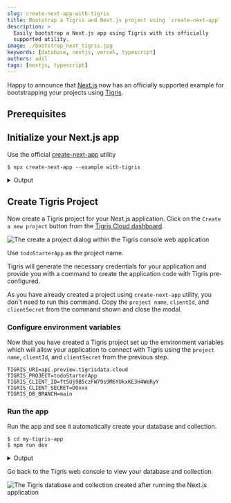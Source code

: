 ```yaml
---
slug: create-next-app-with-tigris
title: Bootstrap a Tigris and Next.js project using `create-next-app`
description: >
  Easily bootstrap a Next.js app using Tigris with its officially
  supported utility.
image: ./bootstrap_next_tigris.jpg
keywords: [database, nextjs, vercel, typescript]
authors: adil
tags: [nextjs, typescript]
---
```



Happy to announce that [Next.js][nextjs-url] now has an officially supported example for bootstrapping
your projects using [Tigris][tigris-url].

## Prerequisites

<Installation />

## Initialize your Next.js app

Use the official [create-next-app](https://nextjs.org/docs/api-reference/create-next-app) utility

```shell
$ npx create-next-app --example with-tigris
```

<details>
  <summary>Output</summary>
  <TerminalWindow>
    <CodeBlock language="shell">{createNextAppOutput}</CodeBlock>
  </TerminalWindow>
</details>

## Create Tigris Project

Now create a Tigris project for your Next.js application.
Click on the `Create a new project` button from the <a href={tigrisConfig.consoleUrl}>Tigris Cloud dashboard</a>.

![The create a project dialog within the Tigris console web application](./create-new-project-dialog.jpg)

Use `todoStarterApp` as the project name.

Tigris will generate the necessary credentials for your application and provide you with a command to create the application code with Tigris pre-configured.

As you have already created a project using `create-next-app` utility, you don't need to run this command.
Copy the `project name`, `clientId`, and `clientSecret` from the command shown
and close the modal.

### Configure environment variables

Now that you have created a Tigris project set up the environment variables
which will allow your application to connect with Tigris using the `project name`, `clientId`, and `clientSecret` from the previous step.

```dotenv title=.env
TIGRIS_URI=api.preview.tigrisdata.cloud
TIGRIS_PROJECT=todoStarterApp
TIGRIS_CLIENT_ID=ftSUj9B5czFW79s9M6YUkxKE3H4WeRyY
TIGRIS_CLIENT_SECRET=DOxxx
TIGRIS_DB_BRANCH=main
```

### Run the app

Run the app and see it automatically create your database and collection.

```shell
$ cd my-tigris-app
$ npm run dev
```

<details>
  <summary>Output</summary>
  <TerminalWindow>
    <CodeBlock language="shell">{runNextAppOutput}</CodeBlock>
  </TerminalWindow>
</details>

Go back to the Tigris web console to view your database and collection.

![The Tigris database and collection created after running the Next.js application](/tigris-web-console-collections.png)

<!-- MARKDOWN LINKS -->

[nextjs-url]: https://nextjs.org/
[tigris-url]: https://docs.tigrisdata.com/guides/nextjs/
